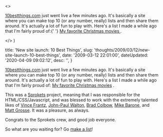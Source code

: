 

  <>
    <p>
      <a href="http&#58;//10bestthings.com">10bestthings.com</a> just went live
      a few minutes ago. It's basically a site where you can make top 10 (or any
      number, really) lists and then share them around. It's actually a lot of
      fun to play with. Here's a list I made a while ago that I'm fairly proud
      of&#58;{' '}
      <a href="http&#58;//www.10bestthings.com/list/52">
        My favorite Christmas movies
      </a>
      .
    </p>
  </>
)


  title: 'New site launch: 10 Best Things',
  slug: 'thoughts/2009/03/12/new-site-launch-10-best-things',
  date: '2009-03-12 22:01:00',
  dateUpdated: '2020-04-09 09:02:12',
  desc: '',
}

[10bestthings.com](http://10bestthings.com) just went live a few minutes ago. It's basically a site where you can make top 10 (or any number, really) lists and then share them around. It's actually a lot of fun to play with. Here's a list I made a while ago that I'm fairly proud of: [My favorite Christmas movies](http://www.10bestthings.com/list/52) .

This was a [Sprokets](http://sprokets.net) project, meaning that I was responsible for the HTML/CSS/Javascript, and was blessed to work with the extremely talented likes of [Vince Frantz](http://frantzid.com), [John-Paul Walton](http://schemestudio.com), [Brad Colbow](http://colbowdesign.com), [Mike Barone](http://www.nontoxicgroup.com/), and [Matt Grosse](http://www.mattgrosse.com). It was a pleasure, as always.

Congrats to the Sprokets crew, and good job everyone.

So what are you waiting for? Go [make a list](http://10bestthings.com)!

